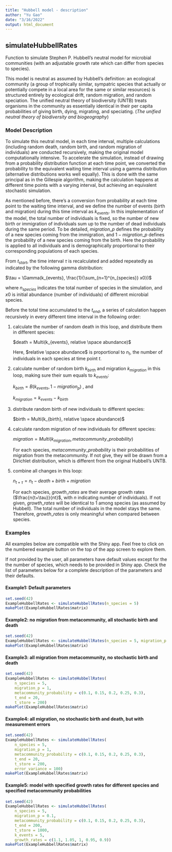 ```yaml
---
title: "Hubbell model - description"
author: "Yu Gao"
date: "3/16/2022"
output: html_document
---
```


## simulateHubbellRates

Function to simulate Stephen P. Hubbell's neutral model for microbial communities (with an adjustable growth rate which can differ from species to species).

This model is neutral as assumed by Hubbell's definition: an ecological community (a group of trophically similar, sympatric species that actually or potentially compete in a local area for the same or similar resources) is structured entirely by ecological drift, random migration, and random speciation. The unified neutral theory of biodiversity (UNTB) treats organisms in the community as essentially identical in their per capita probabilities of giving birth, dying, migrating, and speciating. (*The unified neutral theory of biodiversity and biogeography*)

### **Model Description**

To simulate this neutral model, in each time interval, multiple calculations (including random death, random birth, and random migration of individuals) are conducted recursively, making the original model computationally intensive. To accelerate the simulation, instead of drawing from a probability distribution function at each time point, we converted the probability to the equivalent waiting time interval using a gamma distribution (alternative distributions works well equally). This is done with the same principal as in the Gillespie algorithm, making the calculation happens at different time points with a varying interval, but achieving an equivalent stochastic simulation.

As mentioned before, there's a conversion from probability at each time point to the waiting time interval, and we define the number of events (birth and migration) during this time interval as $k_{events}$. In this implementation of the model, the total number of individuals is fixed, so the number of new birth or immigration of individuals sum up to the number of dead individuals during the same period. To be detailed, $migration\_p$ defines the probability of a new species coming from the immigration, and $1-migration\_p$ defines the probability of a new species coming from the birth. Here the probability is applied to all individuals and is demographically proportional to their corresponding populations of each species.

From $t_{start}$, the time interval $\tau$ is recalculated and added repeatedly as indicated by the following gamma distribution:

$\tau = \Gamma(k_{events}, \frac{1}{\sum_{n=1}^{n_{species}} x0})$

where $n_{species}$ indicates the total number of species in the simulation, and $x0$ is initial abundance (number of individuals) of different microbial species.

Before the total time accumulated to the $t_{end}$, a series of calculation happen recursively in every different time interval in the following order:

1.  calculate the number of random death in this loop, and distribute them in different species:

    $death = Multi(k_{events}, relative \space abundance)$

    Here, $relative \space abundance$ is proportional to $n_{t}$, the number of individuals in each species at time point $t$.

2.  calculate number of random birth $k_{birth}$ and migration $k_{migration}$ in this loop, making sure their sum equals to $k_{events}$:

    $k_{birth} = B(k_{events}, 1-migration_p)$ , and

    $k_{migration} = k_{events} - k_{birth}$

3.  distribute random birth of new individuals to different species:

    $birth = Multi(k_{birth}, relative \space abundance)$

4.  calculate random migration of new individuals for different species:

    $migration = Multi(k_{migration}, metacommunity\_probability)$

    For each species, $metacommunity\_probability$ is their probabilities of migration from the metacommunity. If not give, they will be drawn from a Dirichlet distribution, which is different from the original Hubbell's UNTB.

5.  combine all changes in this loop:

    $n_{t+\tau} = n_{t} - death + birth + migration$

    For each species, $growth\_rates$ are their average growth rates ($\frac{n{t+\tau}}{nt}$, with $n$ indicating number of individuals). If not given, $growth\_rates$ will be identical to 1 among species (as assumed by Hubbell). The total number of individuals in the model stays the same. Therefore, $growth\_rates$ is only meaningful when compared between species.

### **Examples**

All examples below are compatible with the Shiny app. Feel free to click on the numbered example button on the top of the app screen to explore them.

If not provided by the user, all parameters have default values except for the the number of species, which needs to be provided in Shiny app. Check the list of parameters below for a complete description of the parameters and their defaults.

#### **Example1: Default parameters**

```r
set.seed(42)
ExampleHubbellRates <- simulateHubbellRates(n_species = 5)
makePlot(ExampleHubbellRates$matrix)
```

#### **Example2: no migration from metacommunity, all stochastic birth and death**

```r
set.seed(42)
ExampleHubbellRates <- simulateHubbellRates(n_species = 5, migration_p = 0)
makePlot(ExampleHubbellRates$matrix)
```

#### **Example3: all migration from metacommunity, no stochastic birth and death**

```r
set.seed(42)
ExampleHubbellRates <- simulateHubbellRates(
    n_species = 5, 
    migration_p = 1,
    metacommunity_probability = c(0.1, 0.15, 0.2, 0.25, 0.3),
    t_end = 20, 
    t_store = 200)
makePlot(ExampleHubbellRates$matrix)
```

#### **Example4: all migration, no stochastic birth and death, but with measurement errors**

```r
set.seed(42)
ExampleHubbellRates <- simulateHubbellRates(
    n_species = 5, 
    migration_p = 1,
    metacommunity_probability = c(0.1, 0.15, 0.2, 0.25, 0.3),
    t_end = 20, 
    t_store = 200,
    error_variance = 100)
makePlot(ExampleHubbellRates$matrix) 
```

#### **Example5: model with specified growth rates for different species and specified metacommunity probabilities**

```r
set.seed(42)
ExampleHubbellRates <- simulateHubbellRates(
    n_species = 5,
    migration_p = 0.1,
    metacommunity_probability = c(0.1, 0.15, 0.2, 0.25, 0.3), 
    t_end = 200, 
    t_store = 1000, 
    k_events = 5,
    growth_rates = c(1.1, 1.05, 1, 0.95, 0.9))
makePlot(ExampleHubbellRates$matrix)
```
